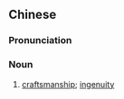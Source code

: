 ==Chinese==
{{zh-forms}}

===Pronunciation===
{{zh-pron
|m=jiàngxīn
|mn=chhiūⁿ-sim
|cat=n
}}

===Noun===
{{zh-noun}}

# [[craftsmanship]]; [[ingenuity]]